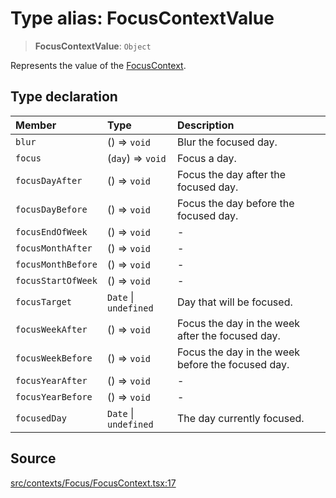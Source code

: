 # Type alias: FocusContextValue

> **FocusContextValue**: `Object`

Represents the value of the [FocusContext](/api/latest/variables/FocusContext.mdx).

## Type declaration

| Member | Type | Description |
| :------ | :------ | :------ |
| `blur` | () => `void` | Blur the focused day. |
| `focus` | (`day`) => `void` | Focus a day. |
| `focusDayAfter` | () => `void` | Focus the day after the focused day. |
| `focusDayBefore` | () => `void` | Focus the day before the focused day. |
| `focusEndOfWeek` | () => `void` | - |
| `focusMonthAfter` | () => `void` | - |
| `focusMonthBefore` | () => `void` | - |
| `focusStartOfWeek` | () => `void` | - |
| `focusTarget` | `Date` \| `undefined` | Day that will be focused. |
| `focusWeekAfter` | () => `void` | Focus the day in the week after the focused day. |
| `focusWeekBefore` | () => `void` | Focus the day in the week before the focused day. |
| `focusYearAfter` | () => `void` | - |
| `focusYearBefore` | () => `void` | - |
| `focusedDay` | `Date` \| `undefined` | The day currently focused. |

## Source

[src/contexts/Focus/FocusContext.tsx:17](https://github.com/gpbl/react-day-picker/blob/86f49ff11/src/contexts/Focus/FocusContext.tsx#L17)
